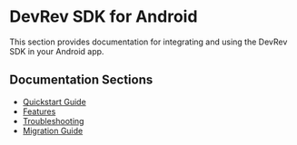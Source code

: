# DevRev SDK for Android

This section provides documentation for integrating and using the DevRev SDK in your Android app.

## Documentation Sections

- [Quickstart Guide](./android/quickstart)
- [Features](./android/features)
- [Troubleshooting](./android/troubleshooting)
- [Migration Guide](./android/migration-guide)

